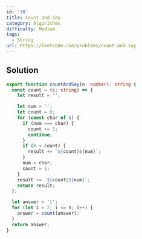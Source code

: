 ```yaml
---
id: '38'
title: Count and Say
category: Algorithms
difficulty: Medium
tags:
  - String
url: https://leetcode.com/problems/count-and-say
---
```


## Solution

```typescript showLineNumbers
export function countAndSay(n: number): string {
  const count = (s: string) => {
    let result = '';

    let num = '';
    let count = 0;
    for (const char of s) {
      if (num === char) {
        count += 1;
        continue;
      }
      if (0 < count) {
        result += `${count}${num}`;
      }
      num = char;
      count = 1;
    }
    result += `${count}${num}`;
    return result;
  };

  let answer = '1';
  for (let i = 2; i <= n; i++) {
    answer = count(answer);
  }
  return answer;
}
```
